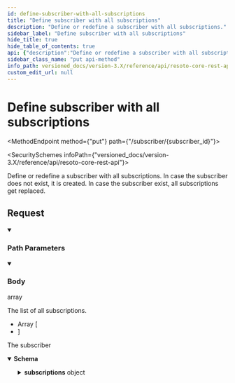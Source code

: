 ```yaml
---
id: define-subscriber-with-all-subscriptions
title: "Define subscriber with all subscriptions"
description: "Define or redefine a subscriber with all subscriptions."
sidebar_label: "Define subscriber with all subscriptions"
hide_title: true
hide_table_of_contents: true
api: {"description":"Define or redefine a subscriber with all subscriptions.\nIn case the subscriber does not exist, it is created.\nIn case the subscriber exist, all subscriptions get replaced.\n","tags":["subscriptions"],"parameters":[{"name":"subscriber_id","in":"path","description":"The identifier of the subscriber","required":true,"schema":{"type":"string"}}],"requestBody":{"description":"The list of all subscriptions.","content":{"application/json":{"schema":{"type":"array","items":{"description":"The definition of an action subscription","type":"object","properties":{"message_type":{"type":"string","description":"The name of the action to listen to"},"wait_for_completion":{"type":"boolean","description":"If an action is sent to this subscriber, the event sender should wait until this\nsubscriber has processed the message and send a done message.\nThis is the expected behaviour of every actor and defaults to true.\n","default":true},"timeout":{"type":"number","description":"This is the duration in seconds this subscriber has time to execute the action.\nAfter this time the sender assumes a failure and rejects the result of this actor.\n","default":60}},"title":"Subscription"}}}}},"responses":{"200":{"description":"The subscriber","content":{"application/json":{"schema":{"description":"A subscriber has a unique name and a list of subscriptions","type":"object","properties":{"id":{"type":"string","description":"The identifier of this subscriber"},"subscriptions":{"type":"object","description":"The dictionary of subscriptions, where the key is the message type","additionalProperties":{"description":"The definition of an action subscription","type":"object","properties":{"message_type":{"type":"string","description":"The name of the action to listen to"},"wait_for_completion":{"type":"boolean","description":"If an action is sent to this subscriber, the event sender should wait until this\nsubscriber has processed the message and send a done message.\nThis is the expected behaviour of every actor and defaults to true.\n","default":true},"timeout":{"type":"number","description":"This is the duration in seconds this subscriber has time to execute the action.\nAfter this time the sender assumes a failure and rejects the result of this actor.\n","default":60}},"title":"Subscription"}}},"title":"Subscriber"}}}}},"method":"put","path":"/subscriber/{subscriber_id}","servers":[{"url":"https://{host}:{port}","variables":{"host":{"default":"localhost"},"port":{"default":"8900"}}}],"jsonRequestBodyExample":[{"message_type":"string","wait_for_completion":true,"timeout":60}],"info":{"title":"Resoto Core REST API","version":"V1"},"postman":{"name":"Define subscriber with all subscriptions","description":{"content":"Define or redefine a subscriber with all subscriptions.\nIn case the subscriber does not exist, it is created.\nIn case the subscriber exist, all subscriptions get replaced.\n","type":"text/plain"},"url":{"path":["subscriber",":subscriber_id"],"host":["{{baseUrl}}"],"query":[],"variable":[{"disabled":false,"description":{"content":"(Required) The identifier of the subscriber","type":"text/plain"},"type":"any","value":"","key":"subscriber_id"}]},"header":[{"key":"Content-Type","value":"application/json"},{"key":"Accept","value":"application/json"}],"method":"PUT","body":{"mode":"raw","raw":"\"\"","options":{"raw":{"language":"json"}}}}}
sidebar_class_name: "put api-method"
info_path: versioned_docs/version-3.X/reference/api/resoto-core-rest-api
custom_edit_url: null
---
```



<h1 className={"openapi__heading"}>Define subscriber with all subscriptions</h1>

<MethodEndpoint method={"put"} path={"/subscriber/{subscriber_id}"}></MethodEndpoint>

<SecuritySchemes infoPath={"versioned_docs/version-3.X/reference/api/resoto-core-rest-api"}></SecuritySchemes>

Define or redefine a subscriber with all subscriptions. In case the subscriber does not exist, it is created. In case the subscriber exist, all subscriptions get replaced.

## Request

<details style={{"marginBottom":"1rem"}} className={"openapi-markdown__details"} data-collapsed={false} open={true}><summary style={{}}><h3 className={"openapi-markdown__details-summary-header-params"}>Path Parameters</h3></summary><div><ul><ParamsItem className={"paramsItem"} param={{"name":"subscriber_id","in":"path","description":"The identifier of the subscriber","required":true,"schema":{"type":"string"}}}></ParamsItem></ul></div></details><MimeTabs className={"openapi-tabs__mime"}><TabItem label={"application/json"} value={"application/json-schema"}><details style={{}} className={"openapi-markdown__details mime"} data-collapsed={false} open={true}><summary style={{}} className={"openapi-markdown__details-summary-mime"}><h3 className={"openapi-markdown__details-summary-header-body"}>Body</h3><span style={{"opacity":"0.6"}}> array</span></summary><div style={{"textAlign":"left","marginLeft":"1rem"}}><div style={{"marginTop":"1rem","marginBottom":"1rem"}}>

The list of all subscriptions.

</div></div><ul style={{"marginLeft":"1rem"}}><li><div style={{"fontSize":"var(--ifm-code-font-size)","opacity":"0.6","marginLeft":"-.5rem","paddingBottom":".5rem"}}>Array [</div></li><SchemaItem collapsible={false} name={"message_type"} required={false} schemaName={"string"} qualifierMessage={undefined} schema={{"type":"string","description":"The name of the action to listen to"}}></SchemaItem><SchemaItem collapsible={false} name={"wait_for_completion"} required={false} schemaName={"boolean"} qualifierMessage={undefined} schema={{"type":"boolean","description":"If an action is sent to this subscriber, the event sender should wait until this\nsubscriber has processed the message and send a done message.\nThis is the expected behaviour of every actor and defaults to true.\n","default":true}}></SchemaItem><SchemaItem collapsible={false} name={"timeout"} required={false} schemaName={"number"} qualifierMessage={undefined} schema={{"type":"number","description":"This is the duration in seconds this subscriber has time to execute the action.\nAfter this time the sender assumes a failure and rejects the result of this actor.\n","default":60}}></SchemaItem><li><div style={{"fontSize":"var(--ifm-code-font-size)","opacity":"0.6","marginLeft":"-.5rem"}}>]</div></li></ul></details></TabItem></MimeTabs><div><div><ApiTabs><TabItem label={"200"} value={"200"}><div>

The subscriber

</div><div><MimeTabs className={"openapi-tabs__mime"} schemaType={"response"}><TabItem label={"application/json"} value={"application/json"}><SchemaTabs className={"openapi-tabs__schema"}><TabItem label={"Schema"} value={"Schema"}><details style={{}} className={"openapi-markdown__details response"} data-collapsed={false} open={true}><summary style={{}} className={"openapi-markdown__details-summary-response"}><strong>Schema</strong></summary><div style={{"textAlign":"left","marginLeft":"1rem"}}></div><ul style={{"marginLeft":"1rem"}}><SchemaItem collapsible={false} name={"id"} required={false} schemaName={"string"} qualifierMessage={undefined} schema={{"type":"string","description":"The identifier of this subscriber"}}></SchemaItem><SchemaItem collapsible={true} className={"schemaItem"}><details style={{}} className={"openapi-markdown__details"}><summary style={{}}><span className={"openapi-schema__container"}><strong className={"openapi-schema__property"}>subscriptions</strong><span className={"openapi-schema__name"}> object</span></span></summary><div style={{"marginLeft":"1rem"}}><div style={{"marginTop":".5rem","marginBottom":".5rem"}}>

The dictionary of subscriptions, where the key is the message type

</div><SchemaItem collapsible={true} className={"schemaItem"}><details style={{}} className={"openapi-markdown__details"}><summary style={{}}><span className={"openapi-schema__container"}><strong className={"openapi-schema__property"}>property name*</strong><span className={"openapi-schema__name"}> Subscription</span></span></summary><div style={{"marginLeft":"1rem"}}><div style={{"marginTop":".5rem","marginBottom":".5rem"}}>

The definition of an action subscription

</div><SchemaItem collapsible={false} name={"message_type"} required={false} schemaName={"string"} qualifierMessage={undefined} schema={{"type":"string","description":"The name of the action to listen to"}}></SchemaItem><SchemaItem collapsible={false} name={"wait_for_completion"} required={false} schemaName={"boolean"} qualifierMessage={undefined} schema={{"type":"boolean","description":"If an action is sent to this subscriber, the event sender should wait until this\nsubscriber has processed the message and send a done message.\nThis is the expected behaviour of every actor and defaults to true.\n","default":true}}></SchemaItem><SchemaItem collapsible={false} name={"timeout"} required={false} schemaName={"number"} qualifierMessage={undefined} schema={{"type":"number","description":"This is the duration in seconds this subscriber has time to execute the action.\nAfter this time the sender assumes a failure and rejects the result of this actor.\n","default":60}}></SchemaItem></div></details></SchemaItem></div></details></SchemaItem></ul></details></TabItem><TabItem label={"Example (from schema)"} value={"Example (from schema)"}><ResponseSamples responseExample={"{\n  \"id\": \"string\",\n  \"subscriptions\": {}\n}"} language={"json"}></ResponseSamples></TabItem></SchemaTabs></TabItem></MimeTabs></div></TabItem></ApiTabs></div></div>
